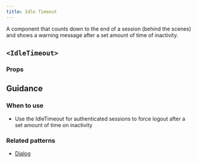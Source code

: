 ```yaml
---
title: Idle Timeout
---
```


A component that counts down to the end of a session (behind the scenes) and shows a warning message after a set amount of time of inactivity.

## `<IdleTimeout>`

<StorybookExample
  componentName="idleTimeout"
  sourceFilePath="components/IdleTimeout/IdleTimeout.tsx"
  storyId="components-idle-timeout--default"
  minHeight={350}
/>

### Props

<PropTable componentName="IdleTimeout" />

## Guidance

### When to use

- Use the IdleTimeout for authenticated sessions to force logout after a set amount of time on inactivity

### Related patterns

- [Dialog](/components/dialog/)
